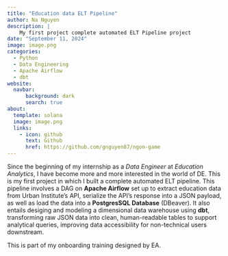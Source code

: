 ```yaml
---
title: "Education data ELT Pipeline"
author: Na Nguyen 
description: |
    My first project complete automated ELT Pipeline project
date: "September 11, 2024"
image: image.png
categories: 
  - Python
  - Data Engineering
  - Apache Airflow
  - dbt
website: 
  navbar:
      background: dark
      search: true
about:
  template: solana
  image: image.png
  links: 
    - icon: github
      text: Github
      href: https://github.com/gnguyen87/ngon-game
---
```


Since the beginning of my internship as a *Data Engineer* at *Education Analytics*, I have become more and more interested in the world of DE. This is my first project in which I built a complete automated ELT pipeline. This pipeline involves a DAG on **Apache Airflow** set up to extract education data from Urban Institute's API, serialize the API's response into a JSON payload, as well as load the data into a **PostgresSQL Database** (DBeaver). It also entails desiging and modeling a dimensional data warehouse using **dbt**, transforming raw JSON data into clean, human-readable tables to support analytical queries, improving data accessibility for non-technical users downstream.

This is part of my onboarding training designed by EA.

# 
